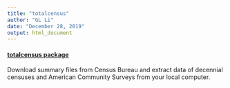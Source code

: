 ```yaml
---
title: "totalcensus"
author: "GL Li"
date: "December 28, 2019"
output: html_document
---
```

<a href="https://github.com/GL-Li/totalcensus" target="_blank"><h4>totalcensus package</h4></a> 

Download summary files from Census Bureau and extract data of decennial censuses and American Community Surveys from your local computer.

